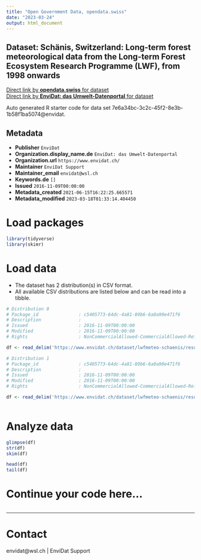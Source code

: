 ```yaml
---
title: "Open Government Data, opendata.swiss"
date: "2023-03-24"
output: html_document
---
```


## Dataset: Schänis, Switzerland: Long-term forest meteorological data from the Long-term Forest Ecosystem Research Programme (LWF), from 1998 onwards



[Direct link by **opendata.swiss** for dataset](https://opendata.swiss/de/dataset/schanis-switzerland-long-term-forest-meteorological-data-from-the-long-term-forest-ecosystem-re)<br>
[Direct link by **EnviDat: das Umwelt-Datenportal** for dataset](https://www.envidat.ch/#/metadata/lwfmeteo-schaenis)

Auto generated R starter code for data set 7e6a34bc-3c2c-45f2-8e3b-1b58f1ba5074@envidat.

## Metadata

- **Publisher** `EnviDat`
- **Organization.display_name.de** `EnviDat: das Umwelt-Datenportal`
- **Organization.url** `https://www.envidat.ch/`
- **Maintainer** `EnviDat Support`
- **Maintainer_email** `envidat@wsl.ch`
- **Keywords.de** `[]`
- **Issued** `2016-11-09T00:00:00`
- **Metadata_created** `2021-06-15T16:22:25.665571`
- **Metadata_modified** `2023-03-18T01:33:14.404450`


# Load packages

```r

library(tidyverse)
library(skimr)

```

# Load data

-   The dataset has 2 distribution(s) in CSV format.
-   All available CSV distributions are listed below and can be read into a tibble.

```r

# Distribution 0
# Package_id               : c5405773-64dc-4a81-89b6-6a0a90e471f6
# Description              : 
# Issued                   : 2016-11-09T00:00:00
# Modified                 : 2016-11-09T00:00:00
# Rights                   : NonCommercialAllowed-CommercialAllowed-ReferenceRequired

df <- read_delim('https://www.envidat.ch/dataset/lwfmeteo-schaenis/resource/9bd7e72f-3b65-4250-9f24-f945c4476a0e')

# Distribution 1
# Package_id               : c5405773-64dc-4a81-89b6-6a0a90e471f6
# Description              : 
# Issued                   : 2016-11-09T00:00:00
# Modified                 : 2016-11-09T00:00:00
# Rights                   : NonCommercialAllowed-CommercialAllowed-ReferenceRequired

df <- read_delim('https://www.envidat.ch/dataset/lwfmeteo-schaenis/resource/f5242372-a0bd-42fa-a3be-038395f57134')



```

# Analyze data

```r

glimpse(df)
str(df)
skim(df)

head(df)
tail(df)

```

# Continue your code here...

```r

```

------------------------------------------------------------------------

# Contact

envidat@wsl.ch | EnviDat Support
